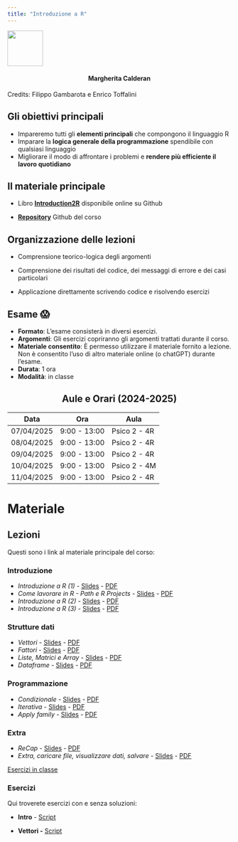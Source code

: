 ```yaml
---
title: "Introduzione a R"
---
```


![](arca_logo.svg){fig-align="center" width="80"}

#### Margherita Calderan {style="text-align: center;"}

Credits: Filippo Gambarota e Enrico Toffalini

## Gli obiettivi principali

-   Impareremo tutti gli **elementi principali** che compongono il linguaggio R
-   Imparare la **logica generale della programmazione** spendibile con qualsiasi linguaggio
-   Migliorare il modo di affrontare i problemi e **rendere più efficiente il lavoro quotidiano**

## Il materiale principale

-   Libro [**Introduction2R**](https://psicostat.github.io/Introduction2R/) disponibile online su Github

-   [**Repository**](https://github.com/arca-dpss/course-R-2425) Github del corso

## Organizzazione delle lezioni

-   Comprensione teorico-logica degli argomenti

-   Comprensione dei risultati del codice, dei messaggi di errore e dei casi particolari

-   Applicazione direttamente scrivendo codice e risolvendo esercizi

## Esame 😱

-   **Formato**: L'esame consisterà in diversi esercizi.
-   **Argomenti**: Gli esercizi copriranno gli argomenti trattati durante il corso.
-   **Materiale consentito**: È permesso utilizzare il materiale fornito a lezione. Non è consentito l'uso di altro materiale online (o chatGPT) durante l'esame.
-   **Durata**: 1 ora
-   **Modalità**: in classe

## Aule e Orari (2024-2025) {style="text-align: center;"}

| Data       | Ora          | Aula         |
|------------|--------------|--------------|
| 07/04/2025 | 9:00 - 13:00 | Psico 2 - 4R |
| 08/04/2025 | 9:00 - 13:00 | Psico 2 - 4R |
| 09/04/2025 | 9:00 - 13:00 | Psico 2 - 4R |
| 10/04/2025 | 9:00 - 13:00 | Psico 2 - 4M |
| 11/04/2025 | 9:00 - 13:00 | Psico 2 - 4R |

# Materiale

## Lezioni

Questi sono i link al materiale principale del corso:

### Introduzione

-   *Introduzione a R (1)* - [Slides](materials/0_getStarted/0_getStarted.html) - [PDF](materials/0_getStarted/0_getStarted.pdf)
-   *Come lavorare in R - Path e R Projects* - [Slides](materials/1_intro/1.1_intro.html) - [PDF](materials/1_intro/1.1_intro.pdf)
-   *Introduzione a R (2)* - [Slides](materials/1_intro/1.2_intro.html) - [PDF](materials/1_intro/1.2_intro.pdf)
-   *Introduzione a R (3)* - [Slides](materials/1_intro/1.3_funzioni&errori.html) - [PDF](materials/1_intro/1.3_funzioni&errori.pdf)

### Strutture dati

-   *Vettori* - [Slides](materials/2_struttureDati/2.1_vettori.html) - [PDF](materials/2_struttureDati/2.1_vettori.pdf)
-   *Fattori* - [Slides](materials/2_struttureDati/2.2_fattori.html) - [PDF](materials/2_struttureDati/2.2_fattori.pdf)
-   *Liste, Matrici e Array* - [Slides](materials/2_struttureDati/2.3_liste&matrici&array.html) - [PDF](materials/2_struttureDati/2.3_liste&matrici&array.pdf)
-   *Dataframe* - [Slides](materials/2_struttureDati/2.4_dataframe.html) - [PDF](materials/2_struttureDati/2.4_dataframe.pdf)

### Programmazione

-   *Condizionale* - [Slides](materials/3_programmazione/3.1_condizionale.html) - [PDF](materials/3_programmazione/3.1_condizionale.pdf)
-   *Iterativa* - [Slides](materials/3_programmazione/3.2_iterativa.html) - [PDF](materials/3_programmazione/3.2_iterativa.pdf)
-   *Apply family* - [Slides](materials/3_programmazione/3.3_apply.html) - [PDF](materials/3_programmazione/3.3_apply.pdf)

### Extra

-   *ReCap* - [Slides](materials/4_extra/recap.html) - [PDF](materials/4_extra/recap.pdf)
-   *Extra, caricare file, visualizzare dati, salvare* - [Slides](materials/4_extra/EXTRA.html) - [PDF](materials/4_extra/EXTRA.pdf)

[Esercizi in classe](https://etherpad.wikimedia.org/p/arca-corsoR)

### Esercizi

Qui troverete esercizi con e senza soluzioni:

-   **Intro** - [Script](materials/1_intro/1.2_esericizi.R)

-   **Vettori -** [Script](materials/2_struttureDati/2.1_esercizi.R)

